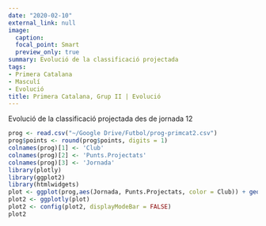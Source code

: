 ```yaml
---
date: "2020-02-10"
external_link: null
image:
  caption: 
  focal_point: Smart
  preview_only: true
summary: Evolució de la classificació projectada
tags:
- Primera Catalana
- Masculí
- Evolució
title: Primera Catalana, Grup II | Evolució
---
```

Evolució de la classificació projectada des de jornada 12
<br>
```r
prog <- read.csv("~/Google Drive/Futbol/prog-primcat2.csv")
prog$points <- round(prog$points, digits = 1)
colnames(prog)[1] <- 'Club'
colnames(prog)[2] <- 'Punts.Projectats'
colnames(prog)[3] <- 'Jornada'
library(plotly)
library(ggplot2)
library(htmlwidgets)
plot <- ggplot(prog,aes(Jornada, Punts.Projectats, color = Club)) + geom_line() + labs(y = "Punts Projectats")
plot2 <- ggplotly(plot)
plot2 <- config(plot2, displayModeBar = FALSE)
plot2
```
<br>
